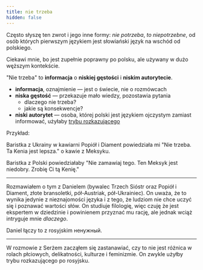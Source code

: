 ```yaml
---
title: nie trzeba
hidden: false
---
```


Często słyszę ten zwrot i jego inne formy: _nie potrzeba_, _to niepotrzebne_, od
osób których pierwszym językiem jest słowiański język na wschód od polskiego.

Ciekawi mnie, bo jest zupełnie poprawny po polsku, ale używany w dużo węższym
kontekście.

"Nie trzeba" to **informacja** o **niskiej gęstości** i **niskim autorytecie**.

- **informacja**, oznajmienie — jest o świecie, nie o rozmówcach
- **niska gęstość** — przekazuje mało wiedzy, pozostawia pytania
  - dlaczego nie trzeba?
  - jakie są konsekwencje?
- **niski autorytet** — osoba, której polski jest językiem ojczystym zamiast
  informować, użyłaby
  [trybu rozkazującego](https://pl.wikipedia.org/wiki/Tryb_rozkazuj%C4%85cy)

Przykład:

Baristka z Ukrainy w kawiarni Popiół i Diament powiedziała mi "Nie trzeba. Ta
Kenia jest lepsza." o kawie z Meksyku.

Baristka z Polski powiedziałaby "Nie zamawiaj tego. Ten Meksyk jest niedobry.
Zrobię Ci tą Kenię."

---

Rozmawiałem o tym z Danielem (bywalec Trzech Sióstr oraz Popiół i Diament, złote
bransoletki, pół-Austriak, pół-Ukrainiec). On uważa, że to wynika jedynie z
nieznajomości języka i z tego, że ludziom nie chce uczyć się i poznawać wartości
słów. On studiuje filologię, więc czuję że jest ekspertem w dziedzinie i
powinienem przyznać mu rację, ale jednak wciąż intryguje mnie _dlaczego_.

Daniel łączy to z rosyjskim ненужный.

---

W rozmowie z Serżem zacząłem się zastanawiać, czy to nie jest różnica w rolach
płciowych, delikatności, kulturze i feminizmie. On zwykle użyłby trybu
rozkazującego po rosyjsku.
